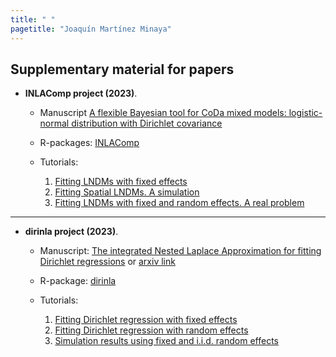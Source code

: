 ---
title: " "
pagetitle: "Joaquín Martínez Minaya"
---

<link rel="stylesheet" href="styles.css" type="text/css">
<link rel="stylesheet" href="academicicons/css/academicons.min.css"/>

<div align="justify">
## Supplementary material for papers

- **INLAComp project (2023)**. 

  - Manuscript [A flexible Bayesian tool for CoDa mixed models: logistic-normal distribution with Dirichlet covariance](https://arxiv.org/abs/2308.13928)
  
  - R-packages: [INLAComp](https://github.com/jmartinez-minaya/INLAcomp)
  
  - Tutorials:

    1. [Fitting LNDMs with fixed effects](https://github.com/hrue/r-inla/commit/3577c1b030a8460ff7194893bd97e57a62a1399d)
    2. [Fitting Spatial LNDMs. A simulation](supplementary/INLAComp/simulations.html)
    3. [Fitting LNDMs with fixed and random effects. A real problem](supplementary/INLAComp/my-vignette.html)
    
---


- **dirinla project (2023)**. 
  
  - Manuscript: [The integrated Nested Laplace Approximation for fitting Dirichlet regressions](https://www.tandfonline.com/doi/full/10.1080/10618600.2022.2144330) or [arxiv link](https://arxiv.org/abs/1907.04059)
  
  - R-package: [dirinla](https://inlabru-org.r-universe.dev/dirinla)
  
  - Tutorials:
    1. [Fitting Dirichlet regression with fixed effects](supplementary/CODA/fixed/my-vignette_fixed.html)
    2. [Fitting Dirichlet regression with random effects](supplementary/CODA/fixed/my-vignette_fixed.html)
    3. [Simulation results using fixed and i.i.d. random effects](supplementary/CODA/tests.html)

</div>